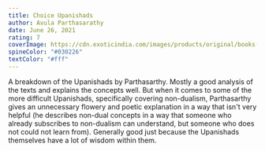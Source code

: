 ```yaml
---
title: Choice Upanishads
author: Avula Parthasarathy
date: June 26, 2021
rating: 7
coverImage: https://cdn.exoticindia.com/images/products/original/books-2019/uad518.jpg
spineColor: "#030226"
textColor: "#fff"
---
```


A breakdown of the Upanishads by Parthasarthy. Mostly a good analysis of the texts and explains the concepts well. But when it comes to some of the more difficult Upanishads, specifically covering non-dualism, Parthasarthy gives an unnecessary flowery and poetic explanation in a way that isn't very helpful (he describes non-dual concepts in a way that someone who already subscribes to non-dualism can understand, but someone who does not could not learn from). Generally good just because the Upanishads themselves have a lot of wisdom within them.
